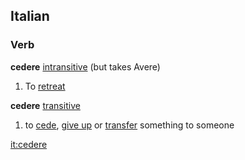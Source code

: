 ==Italian==
===Verb===
'''cedere''' [[intransitive]] (but takes Avere)
# To [[retreat]]
'''cedere''' [[transitive]]
# to [[cede]], [[give up]] or [[transfer]] something to someone
{{it-conj-ere|ced|Avere}}

[[it:cedere]]